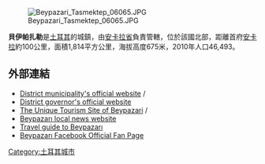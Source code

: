[[Image:Beypazari_Tasmektep_06065.JPG|right]]

'''貝伊帕扎勒'''是[[土耳其|土耳其]]的城鎮，由[[安卡拉省|安卡拉省]]負責管轄，位於該國北部，距離首府[[安卡拉|安卡拉]]約100公里，面積1,814平方公里，海拔高度675米，2010年人口46,493。

==外部連結==
* [https://web.archive.org/web/20061213062509/http://www.beypazari-bld.gov.tr/ District municipality's official website] {{tr icon}} / {{en icon}}
* [http://www.beypazari.gov.tr/ District governor's official website] {{Wayback|url=http://www.beypazari.gov.tr/ |date=20061213062509 }} {{tr icon}}
* [https://web.archive.org/web/20081120202059/http://www.beypazarliyiz.com/ The Unique Tourism Site of Beypazari] {{tr icon}}/ {{en icon}}
* [http://www.beypazarihabertv.com Beypazarı local news website] {{Wayback|url=http://www.beypazarihabertv.com/ |date=20100208075415 }} {{tr icon}}
* [https://web.archive.org/web/20170926175606/http://beypazarigezi.com/ Travel guide to Beypazarı] {{tr icon}} {{en icon}}
* [http://www.facebook.com/ankara.beypazari Beypazarı Facebook Official Fan Page] {{tr icon}}

{{coord|40|10|03|N|31|55|16|E|display=title|region:TR_type:city_source:GNS-enwiki}}

{{Turkey-geo-stub}}
[[Category:土耳其城市|Category:土耳其城市]]